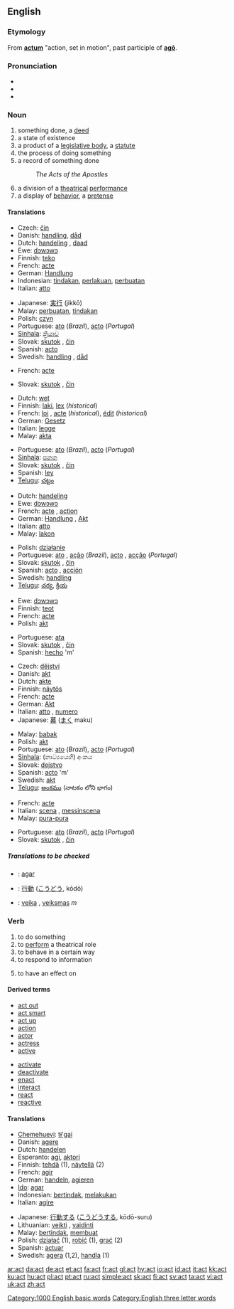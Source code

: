 {{see|ACT}}
{{wikipedia}}
==English==

===Etymology===
From {{L.}} '''[[actum]]''' "action, set in motion", past participle of '''[[ago|agō]]'''.

===Pronunciation===
*{{IPA|/ækt/}}
*{{audio|en-us-act.ogg|Audio (US)}}
*{{rhymes|ækt}}

===Noun===
{{en-noun}}

# something done, a [[deed]]
# a state of existence
# a product of a [[legislative body]], a [[statute]]
# the process of doing something
# a record of something done
#: ''The Acts of the Apostles''
# a division of a [[theatrical]] [[performance]]
# a display of [[behavior]], a [[pretense]]

====Translations====
{{trans-top|deed}}
*Czech: [[čin]] {{m}}
*Danish: [[handling]], [[dåd]]
*Dutch: [[handeling]] {{f}}, [[daad]]
*Ewe: [[dɔwɔwɔ]]
*Finnish: [[teko]]
*French: [[acte]] {{m}}
*German: [[Handlung]] {{f}}
*Indonesian: [[tindak|tindakan]], [[laku|perlakuan]], [[buat|perbuatan]]
*Italian: [[atto]] {{m}}
{{trans-mid}}
*Japanese: [[実行]] (jikkō)
*Malay: [[buat|perbuatan]], [[tindak|tindakan]]
*Polish: [[czyn]]
*Portuguese: [[ato]] {{m}} (''Brazil''), [[acto]] {{m}} (''Portugal'')
*[[Sinhala]]: [[ක්‍රියාව]] {{n}}
*Slovak: [[skutok]] {{m}}, [[čin]] {{m}}
*Spanish: [[acto]] {{m}}
*Swedish: [[handling]] {{c}}, [[dåd]] {{n}}
{{trans-bottom}}

{{trans-top|existence}}
*French: [[acte]] {{m}}
{{trans-mid}}
*Slovak: [[skutok]] {{m}}, [[čin]] {{m}}
{{trans-bottom}}

{{trans-top|statute}}
*Dutch: [[wet]]
*Finnish: [[laki]], [[lex]] (''historical'')
*French: [[loi]] {{f}}, [[acte]] {{m}}(''historical''), [[édit]] {{m}} (''historical'')
*German: [[Gesetz]] {{n}}
*Italian: [[legge]] {{f}}
*Malay: [[akta]]
{{trans-mid}}
*Portuguese: [[ato]] {{m}} (''Brazil''), [[acto]] {{m}} (''Portugal'')
*[[Sinhala]]: [[පනත]] {{n}}
*Slovak: [[skutok]] {{m}}, [[čin]] {{m}}
*Spanish: [[ley]] {{f}}
*[[Telugu]]: [[చట్టం]]
{{trans-bottom}}

{{trans-top|process of doing}}
*Dutch: [[handeling]] {{f}}
*Ewe: [[dɔwɔwɔ]]
*French: [[acte]] {{m}}, [[action]] {{f}}
*German: [[Handlung]] {{f}}, [[Akt#German|Akt]] {{m}}
*Italian: [[atto]] {{m}}
*Malay: [[lakon]]
{{trans-mid}}
*Polish: [[działanie]]
*Portuguese: [[ato]] {{m}}, [[ação]] {{f}} (''Brazil''), [[acto]] {{m}}, [[acção]] {{f}}(''Portugal'')
*Slovak: [[skutok]] {{m}}, [[čin]] {{m}}
*Spanish: [[acto]] {{m}}, [[acción]] {{f}}
*Swedish: [[handling]] {{c}}
*[[Telugu]]: [[చర్య]], [[క్రియ]]
{{trans-bottom}}

{{trans-top|record of something done}}
*Ewe: [[dɔwɔwɔ]]
*Finnish: [[teot]]
*French: [[acte]] {{m}}
*Polish: [[akt]]
{{trans-mid}}
*Portuguese: [[ata]] {{f}}
*Slovak: [[skutok]] {{m}}, [[čin]] {{m}}
*Spanish: [[hecho]] 'm'
{{trans-bottom}}

{{trans-top|division of theatrical performance}}
*Czech: [[dějství]] {{n}}
*Danish: [[akt]]
*Dutch: [[akte]]
*Finnish: [[näytös]]
*French: [[acte]] {{m}}
*German: [[Akt#German|Akt]]
*Italian: [[atto]] {{m}}, [[numero]] {{m}}
*Japanese: [[幕]] ([[まく]] maku)
{{trans-mid}}
*Malay: [[babak]]
*Polish: [[akt]]
*Portuguese: [[ato]] {{m}} (''Brazil''), [[acto]] {{m}} (''Portugal'')
*[[Sinhala]]: (නාට්‍යයෙහි) අංකය {{n}}
*Slovak: [[dejstvo]] {{n}}
*Spanish: [[acto]] 'm'
*Swedish: [[akt#Swedish|akt]]
*[[Telugu]]: [[అంకము]] (నాటకం లోని భాగం)
{{trans-bottom}}

{{trans-top|display of behaviour}}
*French: [[acte]] {{m}}
*Italian: [[scena]] {{f}}, [[messinscena]] {{f}}
*Malay: [[pura|pura-pura]]
{{trans-mid}}
*Portuguese: [[ato]] {{m}} (''Brazil''), [[acto]] {{m}} (''Portugal'')
*Slovak: [[skutok]] {{m}}, [[čin]] {{m}}
{{trans-bottom}}

=====Translations to be checked=====
{{checktrans}}

*{{ttbc|Ido}}: [[agar]]
*{{ttbc|Japanese}}: [[行動]] ([[こうどう]], kōdō)
*{{ttbc|Lithuanian}}: [[veika]] {{f}}, [[veiksmas]] ''m''

===Verb===
{{en-verb}}

# to do something
# to [[perform]] a theatrical role
# to behave in a certain way
# to respond to information
# {{chemistry}} to have an effect on

====Derived terms====
{{top2}}
*[[act out]]
*[[act smart]]
*[[act up]]
*[[action]]
*[[actor]]
*[[actress]]
*[[active]]
{{mid2}}
*[[activate]]
*[[deactivate]]
*[[enact]]
*[[interact]]
*[[react]]
*[[reactive]]
{{bottom}}

====Translations====
{{top}}
*[[Chemehuevi]]: [[tɨ'gai]]
*Danish: [[agere]]
*Dutch: [[handelen]]
*Esperanto: [[agi]], [[aktori]]
*Finnish: [[tehdä]] (1), [[näytellä]] (2)
*French: [[agir]]
*German: [[handeln]], [[agieren]]
*[[Ido]]: [[agar]]
*Indonesian: [[tindak|bertindak]], [[laku|melakukan]]
*Italian: [[agire]]
{{mid}}
*Japanese: [[行動]]する ([[こうどう]]する, kōdō-suru)
*Lithuanian: [[veikti]] {{f}}, [[vaidinti]]
*Malay: [[tindak|bertindak]], [[buat|membuat]]
*Polish: [[działać]] (1), [[robić]] (1), [[grać]] (2)
*Spanish: [[actuar]]
*Swedish: [[agera]] (1,2), [[handla]] (1)
{{bottom}}

[[Category:1000 English basic words]]
[[Category:English three letter words]]

[[ar:act]]
[[da:act]]
[[de:act]]
[[et:act]]
[[fa:act]]
[[fr:act]]
[[gl:act]]
[[hy:act]]
[[io:act]]
[[id:act]]
[[it:act]]
[[kk:act]]
[[ku:act]]
[[hu:act]]
[[pl:act]]
[[pt:act]]
[[ru:act]]
[[simple:act]]
[[sk:act]]
[[fi:act]]
[[sv:act]]
[[ta:act]]
[[vi:act]]
[[uk:act]]
[[zh:act]]